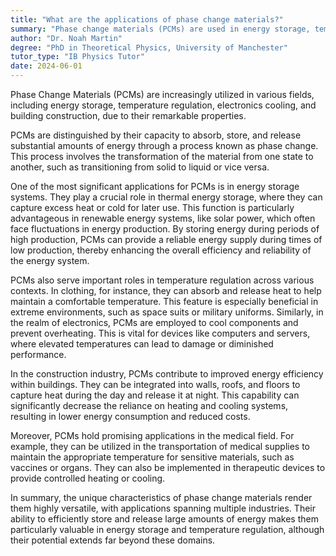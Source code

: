 ```yaml
---
title: "What are the applications of phase change materials?"
summary: "Phase change materials (PCMs) are used in energy storage, temperature regulation, electronics cooling, and building construction."
author: "Dr. Noah Martin"
degree: "PhD in Theoretical Physics, University of Manchester"
tutor_type: "IB Physics Tutor"
date: 2024-06-01
---
```


Phase Change Materials (PCMs) are increasingly utilized in various fields, including energy storage, temperature regulation, electronics cooling, and building construction, due to their remarkable properties.

PCMs are distinguished by their capacity to absorb, store, and release substantial amounts of energy through a process known as phase change. This process involves the transformation of the material from one state to another, such as transitioning from solid to liquid or vice versa.

One of the most significant applications for PCMs is in energy storage systems. They play a crucial role in thermal energy storage, where they can capture excess heat or cold for later use. This function is particularly advantageous in renewable energy systems, like solar power, which often face fluctuations in energy production. By storing energy during periods of high production, PCMs can provide a reliable energy supply during times of low production, thereby enhancing the overall efficiency and reliability of the energy system.

PCMs also serve important roles in temperature regulation across various contexts. In clothing, for instance, they can absorb and release heat to help maintain a comfortable temperature. This feature is especially beneficial in extreme environments, such as space suits or military uniforms. Similarly, in the realm of electronics, PCMs are employed to cool components and prevent overheating. This is vital for devices like computers and servers, where elevated temperatures can lead to damage or diminished performance.

In the construction industry, PCMs contribute to improved energy efficiency within buildings. They can be integrated into walls, roofs, and floors to capture heat during the day and release it at night. This capability can significantly decrease the reliance on heating and cooling systems, resulting in lower energy consumption and reduced costs.

Moreover, PCMs hold promising applications in the medical field. For example, they can be utilized in the transportation of medical supplies to maintain the appropriate temperature for sensitive materials, such as vaccines or organs. They can also be implemented in therapeutic devices to provide controlled heating or cooling.

In summary, the unique characteristics of phase change materials render them highly versatile, with applications spanning multiple industries. Their ability to efficiently store and release large amounts of energy makes them particularly valuable in energy storage and temperature regulation, although their potential extends far beyond these domains.
    